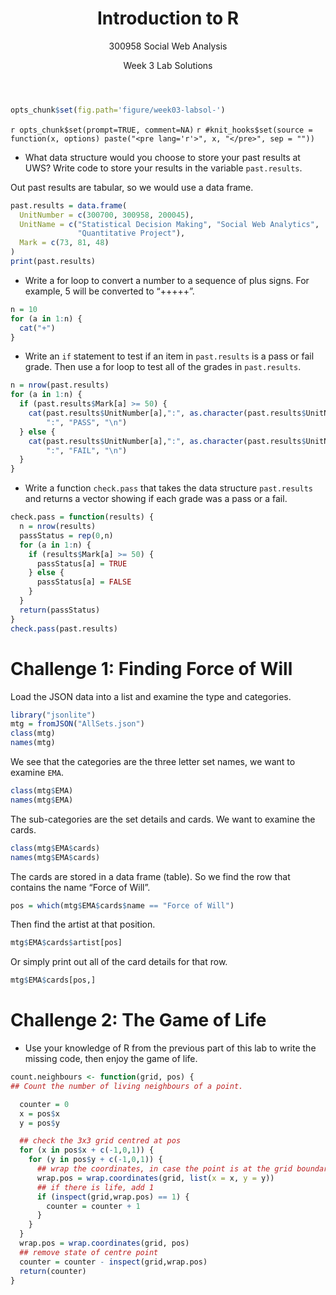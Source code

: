 % Introduction to R
% 300958 Social Web Analysis 
% Week 3 Lab Solutions

```r
opts_chunk$set(fig.path='figure/week03-labsol-')
```

`r opts_chunk$set(prompt=TRUE, comment=NA)`
`r #knit_hooks$set(source = function(x, options) paste("<pre lang='r'>", x, "</pre>", sep = ""))`

- What data structure would you choose to store your past results at
UWS? Write code to store your results in the variable `past.results`.

Out past results are tabular, so we would use a data frame.

```r
past.results = data.frame(
  UnitNumber = c(300700, 300958, 200045),
  UnitName = c("Statistical Decision Making", "Social Web Analytics", 
               "Quantitative Project"),
  Mark = c(73, 81, 48)
)
print(past.results)
```

- Write a for loop to convert a number to a sequence of plus signs. For
example, 5 will be converted to "+++++".

```r
n = 10
for (a in 1:n) {
  cat("+")
}
```


- Write an `if` statement to test if an item in `past.results` is a pass
or fail grade.  Then use a for loop to test all of the grades in
`past.results`.

```r
n = nrow(past.results)
for (a in 1:n) {
  if (past.results$Mark[a] >= 50) {
    cat(past.results$UnitNumber[a],":", as.character(past.results$UnitName[a]), 
        ":", "PASS", "\n")
  } else {
    cat(past.results$UnitNumber[a],":", as.character(past.results$UnitName[a]), 
        ":", "FAIL", "\n")
  }
}
```

- Write a function `check.pass` that takes the data structure
`past.results` and returns a vector showing if each grade was a pass
or a fail.

```r
check.pass = function(results) {
  n = nrow(results)
  passStatus = rep(0,n)
  for (a in 1:n) {
    if (results$Mark[a] >= 50) {
	  passStatus[a] = TRUE
    } else {
	  passStatus[a] = FALSE
	}
  }
  return(passStatus)
}
check.pass(past.results)
```



# Challenge 1: Finding Force of Will

Load the JSON data into a list and examine the type and categories.
```r
library("jsonlite")
mtg = fromJSON("AllSets.json")
class(mtg)
names(mtg)
```
We see that the categories are the three letter set names, we want to examine `EMA`.
```r
class(mtg$EMA)
names(mtg$EMA)
```
The sub-categories are the set details and cards. We want to examine the cards.
```r
class(mtg$EMA$cards)
names(mtg$EMA$cards)
```
The cards are stored in a data frame (table). So we find the row that contains the name "Force of Will".
```r
pos = which(mtg$EMA$cards$name == "Force of Will")
```
Then find the artist at that position.
```r
mtg$EMA$cards$artist[pos]
```
Or simply print out all of the card details for that row.
```r
mtg$EMA$cards[pos,]
```



# Challenge 2: The Game of Life

- Use your knowledge of R from the previous part of this lab to write
the missing code, then enjoy the game of life.  

```r
count.neighbours <- function(grid, pos) {
## Count the number of living neighbours of a point.

  counter = 0
  x = pos$x
  y = pos$y

  ## check the 3x3 grid centred at pos
  for (x in pos$x + c(-1,0,1)) {
    for (y in pos$y + c(-1,0,1)) {
      ## wrap the coordinates, in case the point is at the grid boundary
      wrap.pos = wrap.coordinates(grid, list(x = x, y = y))
      ## if there is life, add 1
      if (inspect(grid,wrap.pos) == 1) {
        counter = counter + 1
      }
    }
  }
  wrap.pos = wrap.coordinates(grid, pos)
  ## remove state of centre point
  counter = counter - inspect(grid,wrap.pos)
  return(counter)
}
```

